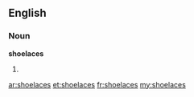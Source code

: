 ==English==

===Noun===
'''shoelaces'''

# {{plural of|[[shoelace]]}}

[[ar:shoelaces]]
[[et:shoelaces]]
[[fr:shoelaces]]
[[my:shoelaces]]